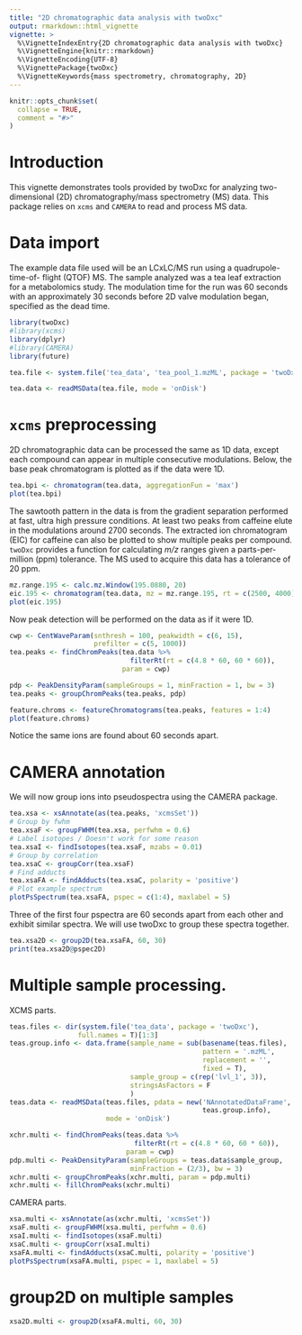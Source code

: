 ```yaml
---
title: "2D chromatographic data analysis with twoDxc"
output: rmarkdown::html_vignette
vignette: >
  %\VignetteIndexEntry{2D chromatographic data analysis with twoDxc}
  %\VignetteEngine{knitr::rmarkdown}
  %\VignetteEncoding{UTF-8}
  %\VignettePackage{twoDxc}
  %\VignetteKeywords{mass spectrometry, chromatography, 2D}
---
```


```r
knitr::opts_chunk$set(
  collapse = TRUE,
  comment = "#>"
)
```

# Introduction

This vignette demonstrates tools provided by twoDxc for analyzing
two-dimensional (2D) chromatography/mass spectrometry (MS) data. This package 
relies on `xcms` and `CAMERA` to read and process MS data.

# Data import

The example data file used will be an LCxLC/MS run using a quadrupole-time-of-
flight (QTOF) MS. The sample analyzed was a tea leaf extraction for a
metabolomics study. The modulation time for the run was 60 seconds with an
approximately 30 seconds before 2D valve modulation began, specified as the dead
time.
```r
library(twoDxc)
#library(xcms)
library(dplyr)
#library(CAMERA)
library(future)

tea.file <- system.file('tea_data', 'tea_pool_1.mzML', package = 'twoDxc')

tea.data <- readMSData(tea.file, mode = 'onDisk')
```

# `xcms` preprocessing

2D chromatographic data can be processed the same as 1D data, except each
compound can appear in multiple consecutive modulations. Below, the base peak
chromatogram is plotted as if the data were 1D.
```r
tea.bpi <- chromatogram(tea.data, aggregationFun = 'max')
plot(tea.bpi)
```

The sawtooth pattern in the data is from the gradient separation performed at
fast, ultra high pressure conditions. At least two peaks from caffeine elute in
the modulations around 2700 seconds. The extracted ion chromatogram (EIC) for
caffeine can also be plotted to show multiple peaks per compound. `twoDxc` 
provides a function for calculating _m/z_ ranges given a parts-per-million (ppm)
tolerance. The MS used to acquire this data has a tolerance of 20 ppm.
```r
mz.range.195 <- calc.mz.Window(195.0880, 20)
eic.195 <- chromatogram(tea.data, mz = mz.range.195, rt = c(2500, 4000))
plot(eic.195)
```
Now peak detection will be performed on the data as if it were 1D.
```r
cwp <- CentWaveParam(snthresh = 100, peakwidth = c(6, 15),
                     prefilter = c(5, 1000))
tea.peaks <- findChromPeaks(tea.data %>%
                              filterRt(rt = c(4.8 * 60, 60 * 60)),
                            param = cwp)

pdp <- PeakDensityParam(sampleGroups = 1, minFraction = 1, bw = 3)
tea.peaks <- groupChromPeaks(tea.peaks, pdp)

feature.chroms <- featureChromatograms(tea.peaks, features = 1:4)
plot(feature.chroms)
```
Notice the same ions are found about 60 seconds apart.

# CAMERA annotation

We will now group ions into pseudospectra using the CAMERA package.
```r
tea.xsa <- xsAnnotate(as(tea.peaks, 'xcmsSet'))
# Group by fwhm
tea.xsaF <- groupFWHM(tea.xsa, perfwhm = 0.6)
# Label isotopes / Doesn't work for some reason
tea.xsaI <- findIsotopes(tea.xsaF, mzabs = 0.01)
# Group by correlation
tea.xsaC <- groupCorr(tea.xsaF)
# Find adducts
tea.xsaFA <- findAdducts(tea.xsaC, polarity = 'positive')
# Plot example spectrum
plotPsSpectrum(tea.xsaFA, pspec = c(1:4), maxlabel = 5)
```
Three of the first four pspectra are 60 seconds apart from each other and
exhibit similar spectra. We will use twoDxc to group these spectra together.
```r
tea.xsa2D <- group2D(tea.xsaFA, 60, 30)
print(tea.xsa2D@pspec2D)
```
# Multiple sample processing.
XCMS parts.
```r
teas.files <- dir(system.file('tea_data', package = 'twoDxc'),
                 full.names = T)[1:3]
teas.group.info <- data.frame(sample_name = sub(basename(teas.files),
                                                pattern = '.mzML',
                                                replacement = '',
                                                fixed = T),
                              sample_group = c(rep('lvl_1', 3)),
                              stringsAsFactors = F
                              )
teas.data <- readMSData(teas.files, pdata = new('NAnnotatedDataFrame',
                                                teas.group.info),
                        mode = 'onDisk')

xchr.multi <- findChromPeaks(teas.data %>%
                               filterRt(rt = c(4.8 * 60, 60 * 60)),
                             param = cwp)
pdp.multi <- PeakDensityParam(sampleGroups = teas.data$sample_group, 
                              minFraction = (2/3), bw = 3)
xchr.multi <- groupChromPeaks(xchr.multi, param = pdp.multi)
xchr.multi <- fillChromPeaks(xchr.multi)
```
CAMERA parts.
```r
xsa.multi <- xsAnnotate(as(xchr.multi, 'xcmsSet'))
xsaF.multi <- groupFWHM(xsa.multi, perfwhm = 0.6)
xsaI.multi <- findIsotopes(xsaF.multi)
xsaC.multi <- groupCorr(xsaI.multi)
xsaFA.multi <- findAdducts(xsaC.multi, polarity = 'positive')
plotPsSpectrum(xsaFA.multi, pspec = 1, maxlabel = 5)
```


# group2D on multiple samples
```r
xsa2D.multi <- group2D(xsaFA.multi, 60, 30)
```

